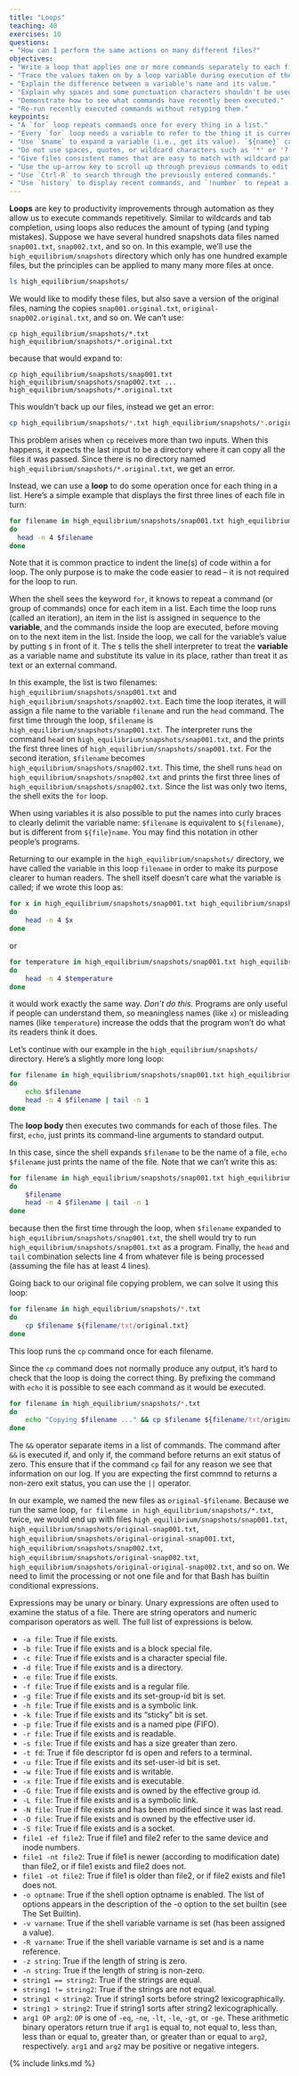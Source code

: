 ```yaml
---
title: "Loops"
teaching: 40
exercises: 10
questions:
- "How can I perform the same actions on many different files?"
objectives:
- "Write a loop that applies one or more commands separately to each file in a set of files."
- "Trace the values taken on by a loop variable during execution of the loop."
- "Explain the difference between a variable's name and its value."
- "Explain why spaces and some punctuation characters shouldn't be used in file names."
- "Demonstrate how to see what commands have recently been executed."
- "Re-run recently executed commands without retyping them."
keypoints:
- "A `for` loop repeats commands once for every thing in a list."
- "Every `for` loop needs a variable to refer to the thing it is currently operating on."
- "Use `$name` to expand a variable (i.e., get its value). `${name}` can also be used."
- "Do not use spaces, quotes, or wildcard characters such as '*' or '?' in filenames, as it complicates variable expansion."
- "Give files consistent names that are easy to match with wildcard patterns to make it easy to select them for looping."
- "Use the up-arrow key to scroll up through previous commands to edit and repeat them."
- "Use `Ctrl-R` to search through the previously entered commands."
- "Use `history` to display recent commands, and `!number` to repeat a command by number."
---
```


**Loops** are key to productivity improvements through automation as they allow us to execute
commands repetitively. Similar to wildcards and tab completion, using loops also reduces the
amount of typing (and typing mistakes).
Suppose we have several hundred snapshots data files named `snap001.txt`, `snap002.txt`, and so on.
In this example,
we'll use the `high_equilibrium/snapshots` directory which only has one hundred example files,
but the principles can be applied to many many more files at once.

```bash
ls high_equilibrium/snapshots/
```

We would like to modify these files, but also save a version of the original files, naming the copies
`snap001.original.txt`, `original-snap002.original.txt`, and so on.
We can't use:

```
cp high_equilibrium/snapshots/*.txt high_equilibrium/snapshots/*.original.txt
```

because that would expand to:

```
cp high_equilibrium/snapshots/snap001.txt high_equilibrium/snapshots/snap002.txt ... high_equilibrium/snapshots/*.original.txt
```

This wouldn't back up our files, instead we get an error:


```bash
cp high_equilibrium/snapshots/*.txt high_equilibrium/snapshots/*.original.txt
```

This problem arises when `cp` receives more than two inputs. When this happens, it
expects the last input to be a directory where it can copy all the files it was passed.
Since there is no directory named `high_equilibrium/snapshots/*.original.txt`,
we get an error.

Instead, we can use a **loop**
to do some operation once for each thing in a list.
Here's a simple example that displays the first three lines of each file in turn:

```bash
for filename in high_equilibrium/snapshots/snap001.txt high_equilibrium/snapshots/snap002.txt
do
  head -n 4 $filename
done
```

Note that it is common practice to indent the line(s) of code within a for loop.
The only purpose is to make the code easier to read -- it is not required for the loop to run.

When the shell sees the keyword `for`,
it knows to repeat a command (or group of commands) once for each item in a list.
Each time the loop runs (called an iteration), an item in the list is assigned in sequence to
the **variable**, and the commands inside the loop are executed, before moving on to 
the next item in the list.
Inside the loop,
we call for the variable's value by putting `$` in front of it.
The `$` tells the shell interpreter to treat
the **variable** as a variable name and substitute its value in its place,
rather than treat it as text or an external command. 

In this example, the list is two filenames: `high_equilibrium/snapshots/snap001.txt` and `high_equilibrium/snapshots/snap002.txt`.
Each time the loop iterates, it will assign a file name to the variable `filename`
and run the `head` command.
The first time through the loop,
`$filename` is `high_equilibrium/snapshots/snap001.txt`. 
The interpreter runs the command `head` on `high_equilibrium/snapshots/snap001.txt`, 
and the prints the 
first three lines of `high_equilibrium/snapshots/snap001.txt`.
For the second iteration, `$filename` becomes 
`high_equilibrium/snapshots/snap002.txt`. This time, the shell runs `head` on `high_equilibrium/snapshots/snap002.txt`
and prints the first three lines of `high_equilibrium/snapshots/snap002.txt`. 
Since the list was only two items, the shell exits the `for` loop.

When using variables it is also
possible to put the names into curly braces to clearly delimit the variable
name: `$filename` is equivalent to `${filename}`, but is different from
`${file}name`. You may find this notation in other people's programs.

Returning to our example in the `high_equilibrium/snapshots/` directory,
we have called the variable in this loop `filename`
in order to make its purpose clearer to human readers.
The shell itself doesn't care what the variable is called;
if we wrote this loop as:

```bash
for x in high_equilibrium/snapshots/snap001.txt high_equilibrium/snapshots/snap002.txt
do
    head -n 4 $x
done
```

or

```bash
for temperature in high_equilibrium/snapshots/snap001.txt high_equilibrium/snapshots/snap002.txt
do
    head -n 4 $temperature
done
```

it would work exactly the same way.
*Don't do this.*
Programs are only useful if people can understand them,
so meaningless names (like `x`) or misleading names (like `temperature`)
increase the odds that the program won't do what its readers think it does.

Let's continue with our example in the `high_equilibrium/snapshots/` directory.
Here's a slightly more long loop:

```bash
for filename in high_equilibrium/snapshots/snap001.txt high_equilibrium/snapshots/snap002.txt
do
    echo $filename
    head -n 4 $filename | tail -n 1
done
```

The **loop body**
then executes two commands for each of those files.
The first, `echo`, just prints its command-line arguments to standard output.

In this case,
since the shell expands `$filename` to be the name of a file,
`echo $filename` just prints the name of the file.
Note that we can't write this as:

```bash
for filename in high_equilibrium/snapshots/snap001.txt high_equilibrium/snapshots/snap002.txt
do
    $filename
    head -n 4 $filename | tail -n 1
done
```

because then the first time through the loop,
when `$filename` expanded to `high_equilibrium/snapshots/snap001.txt`, the shell would try to run `high_equilibrium/snapshots/snap001.txt` as a program.
Finally,
the `head` and `tail` combination selects line 4
from whatever file is being processed
(assuming the file has at least 4 lines).

Going back to our original file copying problem, we can solve it using this loop:

```bash
for filename in high_equilibrium/snapshots/*.txt
do
    cp $filename ${filename/txt/original.txt}
done
```

This loop runs the `cp` command once for each filename.

Since the `cp` command does not normally produce any output, it’s hard to check that the loop is doing the correct thing. By prefixing the command with `echo` it is possible to see each command as it would be executed.


```bash
for filename in high_equilibrium/snapshots/*.txt
do
    echo "Copying $filename ..." && cp $filename ${filename/txt/original.txt} && echo "$filename copied sucessfully"
done
```

The `&&` operator separate items in a list of commands. The command after `&&` is executed if, and only if, the command before returns an exit status of zero. This ensure that if the command `cp` fail for any reason we see that information on our log. If you are expecting the first commnd to returns a non-zero exit status, you can use the `||` operator.

In our example, we named the new files as `original-$filename`.
Because we run the same loop, `for filename in high_equilibrium/snapshots/*.txt`, twice,
we would end up with files `high_equilibrium/snapshots/snap001.txt`, `high_equilibrium/snapshots/original-snap001.txt`, `high_equilibrium/snapshots/original-original-snap001.txt`, `high_equilibrium/snapshots/snap002.txt`, `high_equilibrium/snapshots/original-snap002.txt`, `high_equilibrium/snapshots/original-original-snap002.txt`, and so on.
We need to limit the processing or not one file
and for that Bash has builtin conditional expressions.

Expressions may be unary or binary. Unary expressions are often used to examine the status of a file. There are string operators and numeric comparison operators as well. The full list of expressions is below.

- `-a file`: True if file exists.
- `-b file`: True if file exists and is a block special file.
- `-c file`: True if file exists and is a character special file.
- `-d file`: True if file exists and is a directory.
- `-e file`: True if file exists.
- `-f file`: True if file exists and is a regular file.
- `-g file`: True if file exists and its set-group-id bit is set.
- `-h file`: True if file exists and is a symbolic link.
- `-k file`: True if file exists and its "sticky" bit is set.
- `-p file`: True if file exists and is a named pipe (FIFO).
- `-r file`: True if file exists and is readable.
- `-s file`: True if file exists and has a size greater than zero.
- `-t fd`: True if file descriptor fd is open and refers to a terminal.
- `-u file`: True if file exists and its set-user-id bit is set.
- `-w file`: True if file exists and is writable.
- `-x file`: True if file exists and is executable.
- `-G file`: True if file exists and is owned by the effective group id.
- `-L file`: True if file exists and is a symbolic link.
- `-N file`: True if file exists and has been modified since it was last read.
- `-O file`: True if file exists and is owned by the effective user id.
- `-S file`: True if file exists and is a socket.
- `file1 -ef file2`: True if file1 and file2 refer to the same device and inode numbers.
- `file1 -nt file2`: True if file1 is newer (according to modification date) than file2, or if file1 exists and file2 does not.
- `file1 -ot file2`: True if file1 is older than file2, or if file2 exists and file1 does not.
- `-o optname`: True if the shell option optname is enabled. The list of options appears in the description of the -o option to the set builtin (see The Set Builtin).
- `-v varname`: True if the shell variable varname is set (has been assigned a value).
- `-R varname`: True if the shell variable varname is set and is a name reference.
- `-z string`: True if the length of string is zero.
- `-n string`: True if the length of string is non-zero.
- `string1 == string2`: True if the strings are equal.
- `string1 != string2`: True if the strings are not equal.
- `string1 < string2`: True if string1 sorts before string2 lexicographically.
- `string1 > string2`: True if string1 sorts after string2 lexicographically.
- `arg1 OP arg2`: `OP` is one of `-eq`, `-ne`, `-lt`, `-le`, `-gt`, or `-ge`. These arithmetic binary operators return true if `arg1` is equal to, not equal to, less than, less than or equal to, greater than, or greater than or equal to `arg2`, respectively. `arg1` and `arg2` may be positive or negative integers.

{% include links.md %}